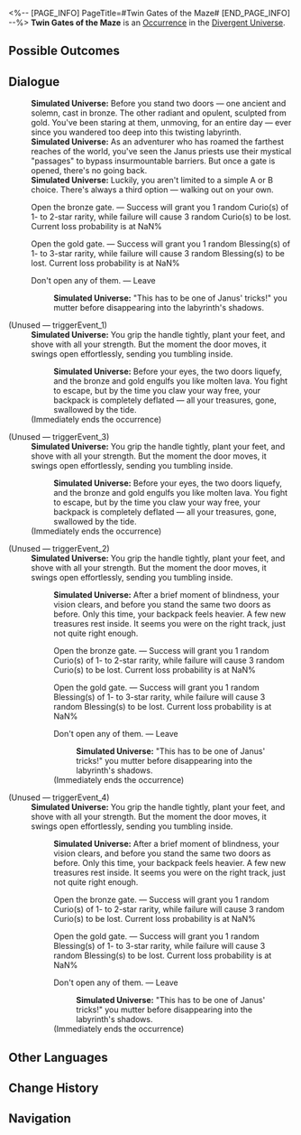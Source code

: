 <%-- [PAGE_INFO]
PageTitle=#Twin Gates of the Maze#
[END_PAGE_INFO] --%>
{{Stub}}
{{Simulated Universe Event Infobox
|id            = 26901
|title         = 
|image         = <!--TBA: SpriteOutput/Rogue/RandomEvent/PicRogueEvent_37.png-->
|domains_su    = 
|domains_swarm = 
|domains_gng   = 
|domains_du    = Unknown
|domains_und   = 
|requirements  = 
|prev          = 
|next          = 
|characters    = 
|factions      = 
|order         = 
|order_du      = 158
}}
'''Twin Gates of the Maze''' is an [[Divergent Universe/Occurrence|Occurrence]] in the [[Divergent Universe]].

==Possible Outcomes==
{{Possible Outcomes
|choice_1 = Open the bronze gate.
|result_1 = Success will grant you 1 random Curio(s) of 1- to 2-star rarity, while failure will cause 3 random Curio(s) to be lost. Current loss probability is at NaN%

|choice_2 = Open the gold gate.
|result_2 = Success will grant you 1 random Blessing(s) of 1- to 3-star rarity, while failure will cause 3 random Blessing(s) to be lost. Current loss probability is at NaN%

|choice_3 = Don't open any of them.
|result_3 = Leave
}}
<!--
==Gameplay Notes==
* 
-->
==Dialogue==
{{Dialogue Start}}
:'''Simulated Universe:''' Before you stand two doors &mdash; one ancient and solemn, cast in bronze. The other radiant and opulent, sculpted from gold. You've been staring at them, unmoving, for an entire day &mdash; ever since you wandered too deep into this twisting labyrinth.
:'''Simulated Universe:''' As an adventurer who has roamed the farthest reaches of the world, you've seen the Janus priests use their mystical "passages" to bypass insurmountable barriers. But once a gate is opened, there's no going back.
:'''Simulated Universe:''' Luckily, you aren't limited to a simple A or B choice. There's always a third option &mdash; walking out on your own.
:{{DIcon|Star}} Open the bronze gate. &mdash; Success will grant you 1 random Curio(s) of 1- to 2-star rarity, while failure will cause 3 random Curio(s) to be lost. Current loss probability is at NaN%
:{{DIcon|Star}} Open the gold gate. &mdash; Success will grant you 1 random Blessing(s) of 1- to 3-star rarity, while failure will cause 3 random Blessing(s) to be lost. Current loss probability is at NaN%
:{{DIcon|Star}} Don't open any of them. &mdash; Leave
::'''Simulated Universe:''' "This has to be one of Janus' tricks!" you mutter before disappearing into the labyrinth's shadows.


;(Unused &mdash; triggerEvent_1)
:'''Simulated Universe:''' You grip the handle tightly, plant your feet, and shove with all your strength. But the moment the door moves, it swings open effortlessly, sending you tumbling inside.
::'''Simulated Universe:''' Before your eyes, the two doors liquefy, and the bronze and gold engulfs you like molten lava. You fight to escape, but by the time you claw your way free, your backpack is completely deflated &mdash; all your treasures, gone, swallowed by the tide.
:;(Immediately ends the occurrence)

;(Unused &mdash; triggerEvent_3)
:'''Simulated Universe:''' You grip the handle tightly, plant your feet, and shove with all your strength. But the moment the door moves, it swings open effortlessly, sending you tumbling inside.
::'''Simulated Universe:''' Before your eyes, the two doors liquefy, and the bronze and gold engulfs you like molten lava. You fight to escape, but by the time you claw your way free, your backpack is completely deflated &mdash; all your treasures, gone, swallowed by the tide.
:;(Immediately ends the occurrence)

;(Unused &mdash; triggerEvent_2)
:'''Simulated Universe:''' You grip the handle tightly, plant your feet, and shove with all your strength. But the moment the door moves, it swings open effortlessly, sending you tumbling inside.
::'''Simulated Universe:''' After a brief moment of blindness, your vision clears, and before you stand the same two doors as before. Only this time, your backpack feels heavier. A few new treasures rest inside. It seems you were on the right track, just not quite right enough.
::{{DIcon|Star}} Open the bronze gate. &mdash; Success will grant you 1 random Curio(s) of 1- to 2-star rarity, while failure will cause 3 random Curio(s) to be lost. Current loss probability is at NaN%
::{{DIcon|Star}} Open the gold gate. &mdash; Success will grant you 1 random Blessing(s) of 1- to 3-star rarity, while failure will cause 3 random Blessing(s) to be lost. Current loss probability is at NaN%
::{{DIcon|Star}} Don't open any of them. &mdash; Leave
:::'''Simulated Universe:''' "This has to be one of Janus' tricks!" you mutter before disappearing into the labyrinth's shadows.
::;(Immediately ends the occurrence)

;(Unused &mdash; triggerEvent_4)
:'''Simulated Universe:''' You grip the handle tightly, plant your feet, and shove with all your strength. But the moment the door moves, it swings open effortlessly, sending you tumbling inside.
::'''Simulated Universe:''' After a brief moment of blindness, your vision clears, and before you stand the same two doors as before. Only this time, your backpack feels heavier. A few new treasures rest inside. It seems you were on the right track, just not quite right enough.
::{{DIcon|Star}} Open the bronze gate. &mdash; Success will grant you 1 random Curio(s) of 1- to 2-star rarity, while failure will cause 3 random Curio(s) to be lost. Current loss probability is at NaN%
::{{DIcon|Star}} Open the gold gate. &mdash; Success will grant you 1 random Blessing(s) of 1- to 3-star rarity, while failure will cause 3 random Blessing(s) to be lost. Current loss probability is at NaN%
::{{DIcon|Star}} Don't open any of them. &mdash; Leave
:::'''Simulated Universe:''' "This has to be one of Janus' tricks!" you mutter before disappearing into the labyrinth's shadows.
::;(Immediately ends the occurrence)
{{Dialogue End}}

==Other Languages==
{{Other Languages
|en   = Twin Gates of the Maze
|zhs  = 迷宫双门
|zht  = 迷宮雙門
|ja   = {{Rubi|迷宮|めいきゅう}}の{{Rubi|二|ふた}}つの{{Rubi|扉|とびら}}
|ko   = 미궁의 두 문
|es   = Las puertas del laberinto
|fr   = Les portes du labyrinthe
|ru   = Врата лабиринта
|th   = ประตูคู่เขาวงกต
|vi   = Cửa Đôi Mê Cung
|de   = Doppeltor des Labyrinths
|id   = Pintu Ganda Labirin
|pt   = Portões do Labirinto
}}

==Change History==
{{Change History|3.3}}

==Navigation==
{{Occurrence Navbox}}